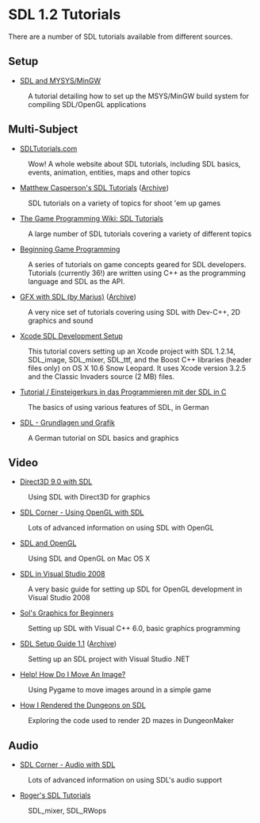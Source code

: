 <!-- pragma camelcase off -->

= SDL 1.2 Tutorials =
There are a number of SDL tutorials available from different sources.


== Setup ==
* [https://web.archive.org/web/20120820141724/http://blog.pantokrator.net/2006/08/08/setting-up-msysmingw-build-system-for-compiling-sdlopengl-applications/ SDL and MYSYS/MinGW]
: A tutorial detailing how to set up the MSYS/MinGW build system for compiling SDL/OpenGL applications

== Multi-Subject ==
* [http://www.sdltutorials.com/ SDLTutorials.com]
: Wow! A whole website about SDL tutorials, including SDL basics, events, animation, entities, maps and other topics

* [http://www.brighthub.com/hubfolio/matthew-casperson/blog/archive/2009/07/02/sdl-competition-here-i-come.aspx Matthew Casperson's SDL Tutorials] ([https://web.archive.org/web/20110906002735/http://www.brighthub.com/hubfolio/matthew-casperson/blog/archive/2009/07/02/sdl-competition-here-i-come.aspx Archive])
: SDL tutorials on a variety of topics for shoot 'em up games

* [http://gpwiki.org/index.php/Category:All_SDL_articles The Game Programming Wiki: SDL Tutorials]
: A large number of SDL tutorials covering a variety of different topics

* [http://lazyfoo.net/SDL_tutorials/index.php Beginning Game Programming]
: A series of tutorials on game concepts geared for SDL developers.  Tutorials (currently 36!) are written using C++ as the programming language and SDL as the API.

* [http://cone3d.gamedev.net/cgi-bin/index.pl?page=tutorials/gfxsdl/index GFX with SDL (by Marius)] ([https://web.archive.org/web/20120102224037/http://cone3d.gamedev.net/cgi-bin/index.pl?page=tutorials/gfxsdl/index Archive])
: A very nice set of tutorials covering using SDL with Dev-C++, 2D graphics and sound

* [http://www.noquarterarcade.com/xcode-sdl-development-setup Xcode SDL Development Setup]
: This tutorial covers setting up an Xcode project with SDL 1.2.14, SDL_image, SDL_mixer, SDL_ttf, and the Boost C++ libraries (header files only) on OS X 10.6 Snow Leopard. It uses Xcode version 3.2.5 and the Classic Invaders source (2 MB) files.

* [http://de.wikibooks.org/wiki/SDL Tutorial / Einsteigerkurs in das Programmieren mit der SDL in C]
: The basics of using various features of SDL, in German

* [http://www.pro-linux.de/work/sdl/ SDL - Grundlagen und Grafik]
: A German tutorial on SDL basics and graphics


== Video ==

* [http://www.gamedev.net/reference/articles/article2249.asp Direct3D 9.0 with SDL]
: Using SDL with Direct3D for graphics

* [http://osdl.sourceforge.net/main/documentation/rendering/SDL-openGL.html SDL Corner - Using OpenGL with SDL]
: Lots of advanced information on using SDL with OpenGL

* [http://www.meandmark.com/sdlopenglpart1.html SDL and OpenGL]
: Using SDL and OpenGL on Mac OS X

* [http://braindeadclown.com/GLUT_SDL_VS08.html SDL in Visual Studio 2008]
: A very basic guide for setting up SDL for OpenGL development in Visual Studio 2008

* [http://sol.gfxile.net/gp/ Sol's Graphics for Beginners]
: Setting up SDL with Visual C++ 6.0, basic graphics programming

* [http://pgdc.purdue.org/sdltutorial/sdl_setup.html SDL Setup Guide 1.1] ([https://web.archive.org/web/20100808144235/http://pgdc.purdue.org/sdltutorial/sdl_setup.html Archive])
: Setting up an SDL project with Visual Studio .NET

* [http://pygame.org/docs/tut/MoveIt.html Help! How Do I Move An Image?]
: Using Pygame to move images around in a simple game

* [http://dungeonmaker.sourceforge.net/manual/tutorial1_1.html How I Rendered the Dungeons on SDL]
: Exploring the code used to render 2D mazes in Dungeon<code></code>Maker

== Audio ==

* [http://osdl.sourceforge.net/main/documentation/rendering/SDL-audio.html SDL Corner - Audio with SDL]
: Lots of advanced information on using SDL's audio support

* [http://kekkai.org/roger/sdl/ Roger's SDL Tutorials]
: SDL_mixer, SDL_RWops
